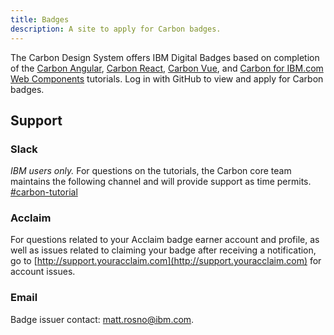 ```yaml
---
title: Badges
description: A site to apply for Carbon badges.
---
```



<PageDescription>

The Carbon Design System offers IBM Digital Badges based on completion of the <a href="https://www.carbondesignsystem.com/tutorial/angular/overview">Carbon Angular</a>, <a href="https://www.carbondesignsystem.com/tutorial/react/overview">Carbon React</a>, <a href="https://www.carbondesignsystem.com/tutorial/vue/overview">Carbon Vue</a>, and <a href="https://www.ibm.com/standards/carbon/developing/web-components-tutorial/overview">Carbon for IBM.com Web Components</a> tutorials. Log in with GitHub to view and apply for Carbon badges.

</PageDescription>

<AnchorAuth />

<Pictogram />

<EmailsNotification />

<MyBadges />

<BadgeForm />

<Row>
<Column>

## Support

</Column>
</Row>

### Slack

_IBM users only._ For questions on the tutorials, the Carbon core team maintains
the following channel and will provide support as time permits. [#carbon-tutorial](https://ibm-studios.slack.com/messages/CJUGA7P6H/)

### Acclaim

For questions related to your Acclaim badge earner account and profile, as well
as issues related to claiming your badge after receiving a notification, go to
[http://support.youracclaim.com](http://support.youracclaim.com) for account
issues.

### Email

Badge issuer contact: matt.rosno@ibm.com.
